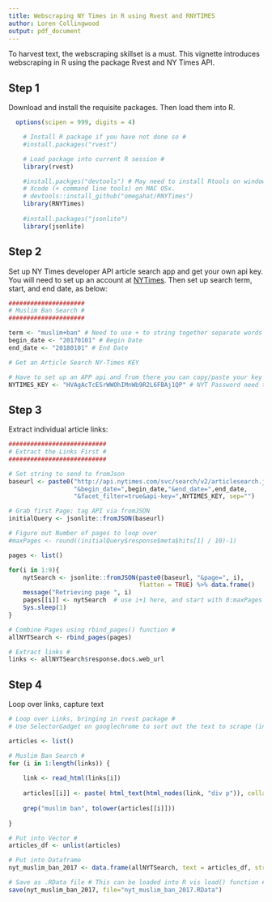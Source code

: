 ```yaml
---
title: Webscraping NY Times in R using Rvest and RNYTIMES
author: Loren Collingwood
output: pdf_document
---
```

    
To harvest text, the webscraping skillset is a must. This vignette introduces 
webscraping in R using the package Rvest and NY Times API. 

## Step 1

Download and install the requisite packages. Then load them into R.

```r

  options(scipen = 999, digits = 4)

```

```r
    # Install R package if you have not done so #
    #install.packages("rvest")

    # Load package into current R session #
    library(rvest)

    #install.packges("devtools") # May need to install Rtools on windows or 
    # Xcode (+ command line tools) on MAC OSx.
    # devtools::install_github("omegahat/RNYTimes")
    library(RNYTimes)
    
    #install.packages("jsonlite")
    library(jsonlite)

```

## Step 2 

Set up NY Times developer API article search app and get your own api key. 
You will need to set up an account at [NYTimes](https://developer.nytimes.com/). 
Then set up search term, start, and end date, as below:

```r

#####################
# Muslim Ban Search #
#####################

term <- "muslim+ban" # Need to use + to string together separate words
begin_date <- "20170101" # Begin Date
end_date <- "20180101" # End Date

# Get an Article Search NY-Times KEY

# Have to set up an APP api and from there you can copy/paste your key
NYTIMES_KEY <- "HVAgAcTcESrWWOhIMnWb9R2L6FBAj1QP" # NYT Password need to get from website

```

## Step 3

Extract individual article links:

```r

###########################
# Extract the Links First #
###########################

# Set string to send to fromJson
baseurl <- paste0("http://api.nytimes.com/svc/search/v2/articlesearch.json?q=",term,
                  "&begin_date=",begin_date,"&end_date=",end_date,
                  "&facet_filter=true&api-key=",NYTIMES_KEY, sep="")

# Grab first Page; tag API via fromJSON 
initialQuery <- jsonlite::fromJSON(baseurl)

# Figure out Number of pages to loop over
#maxPages <- round((initialQuery$response$meta$hits[1] / 10)-1) 

pages <- list()

for(i in 1:9){
    nytSearch <- jsonlite::fromJSON(paste0(baseurl, "&page=", i), 
                                    flatten = TRUE) %>% data.frame() 
    message("Retrieving page ", i)
    pages[[i]] <- nytSearch  # use i+1 here, and start with 0:maxPages but will throw error at end
    Sys.sleep(1) 
}

# Combine Pages using rbind_pages() function #
allNYTSearch <- rbind_pages(pages)

# Extract links #
links <- allNYTSearch$response.docs.web_url
```

## Step 4

Loop over links, capture text

```r

# Loop over Links, bringing in rvest package #
# Use SelectorGadget on googlechrome to sort out the text to scrape (in this case: div p) #

articles <- list()

# Muslim Ban Search #
for (i in 1:length(links)) {
    
    link <- read_html(links[i])
    
    articles[[i]] <- paste( html_text(html_nodes(link, "div p")), collapse = " ")
    
    grep("muslim ban", tolower(articles[[i]]))
    
}

# Put into Vector #
articles_df <- unlist(articles)

# Put into Dataframe
nyt_muslim_ban_2017 <- data.frame(allNYTSearch, text = articles_df, stringsAsFactors = F)

# Save as .RData file # This can be loaded into R vis load() function #
save(nyt_muslim_ban_2017, file="nyt_muslim_ban_2017.RData")

```

